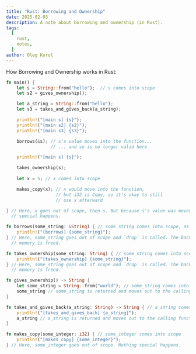 ```yaml
---
title: "Rust: Borrowing and Ownership"
date: 2025-02-03
description: A note about borrowing and ownership (in Rust).
tags:
  [
    rust,
    notes,
  ]
author: Oleg Korol
---
```



How Borrowing and Ownership works in Rust:

```rust
fn main() {
    let s = String::from("hello");  // s comes into scope
    let s2 = gives_ownership();

    let a_string = String::from("hello");
    let s3 = takes_and_gives_back(a_string);

    println!("[main s] {s}");
    println!("[main s2] {s2}");
    println!("[main s3] {s3}");

    borrows(&s); // s's value moves into the function...
                 // ... and so is no longer valid here

    println!("[main s] {s}");

    takes_ownership(s);
    
    let x = 5; // x comes into scope

    makes_copy(x); // x would move into the function,
                   // but i32 is Copy, so it's okay to still
                   // use x afterward

} // Here, x goes out of scope, then s. But because s's value was moved, nothing
  // special happens.

fn borrows(some_string: &String) { // some_string comes into scope, as a borrow
    println!("[borrows] {some_string}");
} // Here, some_string goes out of scope and `drop` is called. The backing
  // memory is freed.

fn takes_ownership(some_string: String) { // some_string comes into scope
    println!("[takes_ownership] {some_string}");
} // Here, some_string goes out of scope and `drop` is called. The backing
  // memory is freed.

fn gives_ownership() -> String {
    let some_string = String::from("world"); // some_string comes into scope
    some_string // some_string is returned and moves out to the calling function
}

fn takes_and_gives_back(a_string: String) -> String { // a_string comes into scope
    println!("[takes_and_gives_back] {a_string}");
    a_string // a_string is returned and moves out to the calling function
}

fn makes_copy(some_integer: i32) { // some_integer comes into scope
    println!("[makes_copy] {some_integer}");
} // Here, some_integer goes out of scope. Nothing special happens.
```
